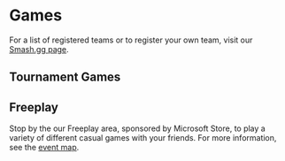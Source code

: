 
<FullWidth className="bg-darker top-banner" container>

# <Icon name="list" className="mr-4" /> Games

<Lead>

For a list of registered teams or to register your own team, visit our [Smash.gg page](https://smash.gg/).

</Lead>
</FullWidth>
<Space h="1.2rem" />

## Tournament Games

<GameList  />
<Space h="0.5rem" />

## Freeplay

Stop by the our Freeplay area, sponsored by Microsoft Store, to play a variety of different casual games with your friends. For more information, see the [event map](/directions-parking#map).

<Space h="2rem" />
